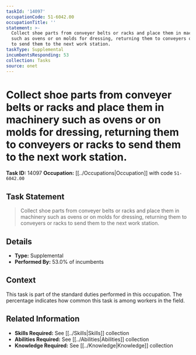 ```yaml
---
taskId: '14097'
occupationCode: 51-6042.00
occupationTitle: ''
statement: >-
  Collect shoe parts from conveyer belts or racks and place them in machinery
  such as ovens or on molds for dressing, returning them to conveyers or racks
  to send them to the next work station.
taskType: Supplemental
incumbentsResponding: 53
collection: Tasks
source: onet
---
```

# Collect shoe parts from conveyer belts or racks and place them in machinery such as ovens or on molds for dressing, returning them to conveyers or racks to send them to the next work station.

**Task ID:** 14097
**Occupation:** [[../Occupations|Occupation]] with code `51-6042.00`

## Task Statement

> Collect shoe parts from conveyer belts or racks and place them in machinery such as ovens or on molds for dressing, returning them to conveyers or racks to send them to the next work station.

## Details

- **Type:** Supplemental
- **Performed By:** 53.0% of incumbents

## Context

This task is part of the standard duties performed in this occupation. The percentage indicates how common this task is among workers in the field.

## Related Information

- **Skills Required:** See [[../Skills|Skills]] collection
- **Abilities Required:** See [[../Abilities|Abilities]] collection
- **Knowledge Required:** See [[../Knowledge|Knowledge]] collection
